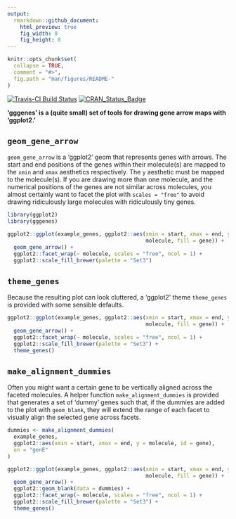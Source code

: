 ```yaml
---
output: 
  rmarkdown::github_document:
    html_preview: true
    fig_width: 8
    fig_height: 8
---
```


```r
knitr::opts_chunk$set(
  collapse = TRUE,
  comment = "#>",
  fig.path = "man/figures/README-"
)
```
[![Travis-CI Build Status](https://travis-ci.org/wilkox/gggenes.svg?branch=master)](https://travis-ci.org/wilkox/gggenes)
[![CRAN_Status_Badge](http://www.r-pkg.org/badges/version/gggenes)](https://cran.r-project.org/package=gggenes)

**'gggenes' is a (quite small) set of tools for drawing gene arrow maps with
'ggplot2.'**

## `geom_gene_arrow`

`geom_gene_arrow` is a 'ggplot2' geom that represents genes with arrows. The
start and end positions of the genes within their molecule(s) are mapped to the
`xmin` and `xmax` aesthetics respectively. The `y` aesthetic must be mapped to
the molecule(s). If you are drawing more than one molecule, and the numerical
positions of the genes are not similar across molecules, you almost certainly
want to facet the plot with `scales = "free"` to avoid drawing ridiculously
large molecules with ridiculously tiny genes.

```r
library(ggplot2)
library(gggenes)

ggplot2::ggplot(example_genes, ggplot2::aes(xmin = start, xmax = end, y =
                                            molecule, fill = gene)) +
  geom_gene_arrow() +
  ggplot2::facet_wrap(~ molecule, scales = "free", ncol = 1) +
  ggplot2::scale_fill_brewer(palette = "Set3")
```

## `theme_genes`

Because the resulting plot can look cluttered, a 'ggplot2' theme `theme_genes`
is provided with some sensible defaults.

```r
ggplot2::ggplot(example_genes, ggplot2::aes(xmin = start, xmax = end, y =
                                            molecule, fill = gene)) +
  geom_gene_arrow() +
  ggplot2::facet_wrap(~ molecule, scales = "free", ncol = 1) +
  ggplot2::scale_fill_brewer(palette = "Set3") +
  theme_genes()
```

## `make_alignment_dummies`

Often you might want a certain gene to be vertically aligned across the faceted
molecules. A helper function `make_alignment_dummies` is provided that generates
a set of 'dummy' genes such that, if the dummies are added to the plot with
`geom_blank`, they will extend the range of each facet to visually align the
selected gene across facets.

```r
dummies <- make_alignment_dummies(
  example_genes,
  ggplot2::aes(xmin = start, xmax = end, y = molecule, id = gene),
  on = "genE"
)

ggplot2::ggplot(example_genes, ggplot2::aes(xmin = start, xmax = end, y =
                                            molecule, fill = gene)) +
  geom_gene_arrow() +
  ggplot2::geom_blank(data = dummies) +
  ggplot2::facet_wrap(~ molecule, scales = "free", ncol = 1) +
  ggplot2::scale_fill_brewer(palette = "Set3") +
  theme_genes()
```
